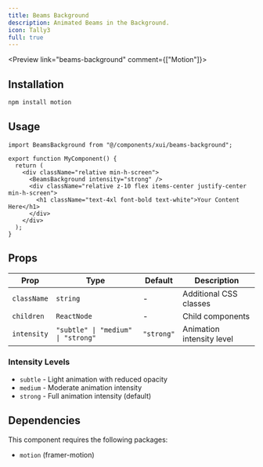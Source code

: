 ```yaml
---
title: Beams Background
description: Animated Beams in the Background.
icon: Tally3
full: true
---
```



<Preview link="beams-background" comment={["Motion"]}>
  <BeamsBackground />
</Preview>

## Installation

```bash
npm install motion
```

## Usage

```tsx
import BeamsBackground from "@/components/xui/beams-background";

export function MyComponent() {
  return (
    <div className="relative min-h-screen">
      <BeamsBackground intensity="strong" />
      <div className="relative z-10 flex items-center justify-center min-h-screen">
        <h1 className="text-4xl font-bold text-white">Your Content Here</h1>
      </div>
    </div>
  );
}
```

## Props

| Prop | Type | Default | Description |
| ---- | ---- | ------- | ----------- |
| `className` | `string` | - | Additional CSS classes |
| `children` | `ReactNode` | - | Child components |
| `intensity` | `"subtle" \| "medium" \| "strong"` | `"strong"` | Animation intensity level |

### Intensity Levels

- `subtle` - Light animation with reduced opacity
- `medium` - Moderate animation intensity
- `strong` - Full animation intensity (default)

## Dependencies

This component requires the following packages:

- `motion` (framer-motion)
